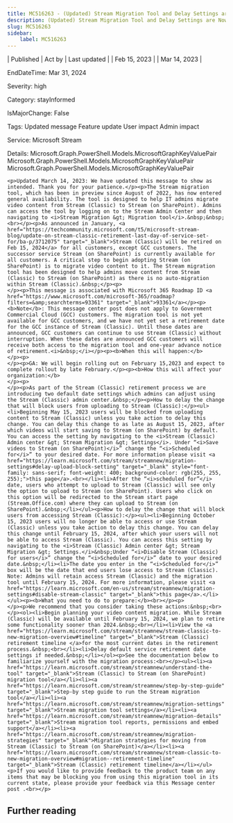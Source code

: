 ```yaml
---
title: MC516263 - (Updated) Stream Migration Tool and Delay Settings are Now Generally Available
description: (Updated) Stream Migration Tool and Delay Settings are Now Generally Available
slug: MC516263
sidebar:
    label: MC516263
---
```



| Published | Act by | Last updated |
| Feb 15, 2023 |  | Mar 14, 2023 |

EndDateTime: Mar 31, 2024

Severity: high

Category: stayInformed

IsMajorChange: False

Tags: Updated message Feature update User impact Admin impact

Service: Microsoft Stream

Details: Microsoft.Graph.PowerShell.Models.MicrosoftGraphKeyValuePair Microsoft.Graph.PowerShell.Models.MicrosoftGraphKeyValuePair Microsoft.Graph.PowerShell.Models.MicrosoftGraphKeyValuePair

```
<p>Updated March 14, 2023: We have updated this message to show as intended. Thank you for your patience.</p><p>The Stream migration tool, which has been in preview since August of 2022, has now entered general availability. The tool is designed to help IT admins migrate video content from Stream (Classic) to Stream (on SharePoint). Admins can access the tool by logging on to the Stream Admin Center and then navigating to <i>Stream Migration &gt; Migration tool</i>.&nbsp;&nbsp;<br></p><p>As announced in January, <a href="https://techcommunity.microsoft.com/t5/microsoft-stream-blog/update-on-stream-classic-retirement-last-day-of-service-set-for/ba-p/3712075" target="_blank">Stream (Classic) will be retired on Feb 15, 2024</a> for all customers, except GCC customers. The successor service Stream (on SharePoint) is currently available for all customers. A critical step to begin adopting Stream (on SharePoint) is to migrate video content to it. The Stream migration tool has been designed to help admins move content from Stream (Classic) to Stream (on SharePoint) as there is no auto-migration within Stream (Classic).&nbsp;</p><p>
</p><p>This message is associated with Microsoft 365 Roadmap ID <a href="https://www.microsoft.com/microsoft-365/roadmap?filters=&amp;searchterms=93361" target="_blank">93361</a></p><p><b>Note</b>: This message center post does not apply to Government Commercial Cloud (GCC) customers. The migration tool is not yet available for GCC customers, and we have not yet set a retirement date for the GCC instance of Stream (Classic). Until those dates are announced, GCC customers can continue to use Stream (Classic) without interruption. When these dates are announced GCC customers will receive both access to the migration tool and one-year advance notice of retirement.<i>&nbsp;</i></p><p><b>When this will happen:</b> 
</p><p> 
</p><p>GA: We will begin rolling out on February 15,2023 and expect to complete rollout by late February.</p><p><b>How this will affect your organization:</b> 
</p><p>
</p><p>As part of the Stream (Classic) retirement process we are introducing two default date settings which admins can adjust using the Stream (Classic) admin center.&nbsp;</p><p>How to delay the change that will block users from uploading to Stream (Classic):</p><ul><li>Beginning May 15, 2023 users will be blocked from uploading content to Stream (Classic) unless you take action to delay this change. You can delay this change to as late as August 15, 2023, after which videos will start saving to Stream (on SharePoint) by default. You can access the setting by navigating to the <i>Stream (Classic) Admin center &gt; Stream Migration &gt; Settings</i>. Under “<i>Save videos to Stream (on SharePoint)</i>” change the “<i>Scheduled for</i>” to your desired date. For more information please visit <a href="https://learn.microsoft.com/stream/streamnew/migration-settings#delay-upload-block-setting" target="_blank" style="font-family: sans-serif; font-weight: 400; background-color: rgb(255, 255, 255);">this page</a>.<br></li><li>After the “<i>scheduled for”</i> date, users who attempt to upload to Stream (Classic) will see only the option to upload to Stream (on SharePoint). Users who click on this option will be redirected to the Stream start page (Stream.Office.com) where they can upload to Stream (on SharePoint).&nbsp;</li></ul><p>How to delay the change that will block users from accessing Stream (Classic):</p><ul><li>Beginning October 15, 2023 users will no longer be able to access or use Stream (Classic) unless you take action to delay this change. You can delay this change until February 15, 2024, after which your users will not be able to access Stream (Classic). You can access this setting by navigating to the <i>Stream (Classic) Admin center &gt; Stream Migration &gt; Settings.</i>&nbsp;Under “<i>Disable Stream (Classic) for users</i>” change the “<i>Scheduled for</i>” date to your desired date.&nbsp;</li><li>The date you enter in the “<i>Scheduled for</i>” box will be the date that end users lose access to Stream (Classic). Note: Admins will retain access Stream (Classic) and the migration tool until February 15, 2024. For more information, please visit <a href="https://learn.microsoft.com/en-us/stream/streamnew/migration-settings#disable-stream-classic" target="_blank">this page</a>.</li></ul><p><b>What you need to do to prepare:</b><br></p><p>
</p><p>We recommend that you consider taking these actions:&nbsp;<br></p><ol><li>Begin planning your video content migration. While Stream (Classic) will be available until February 15, 2024, we plan to retire some functionality sooner than 2024.&nbsp;<br></li><li>View the <a href="https://learn.microsoft.com/stream/streamnew/stream-classic-to-new-migration-overview#timeline" target="_blank">Stream (Classic) retirement timeline </a>for the most current dates in the retirement process.&nbsp;<br></li><li>Delay default service retirement date settings if needed.&nbsp;</li></ol><p>See the documentation below to familiarize yourself with the migration process:<br></p><ul><li><a href="https://learn.microsoft.com/stream/streamnew/understand-the-tool" target="_blank">Stream (Classic) to Stream (on SharePoint) migration tool</a></li><li><a href="https://learn.microsoft.com/stream/streamnew/step-by-step-guide" target="_blank">Step-by step guide to run the Stream migration tool</a></li><li><a href="https://learn.microsoft.com/stream/streamnew/migration-settings" target="_blank">Stream migration tool settings</a></li><li><a href="https://learn.microsoft.com/stream/streamnew/migration-details" target="_blank">Stream migration tool reports, permissions and embed support</a></li><li><a href="https://learn.microsoft.com/stream/streamnew/migration-strategies" target="_blank">Migration strategies for moving from Stream (Classic) to Stream (on SharePoint)</a></li><li><a href="https://learn.microsoft.com/stream/streamnew/stream-classic-to-new-migration-overview#migration--retirement-timeline" target="_blank">Stream (Classic) retirement timeline</a></li></ul><p>If you would like to provide feedback to the product team on any items that may be blocking you from using this migration tool in its current state, please provide your feedback via this Message center post .<br></p>
```

## Further reading
